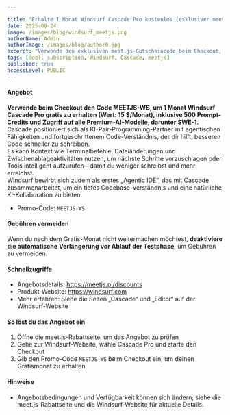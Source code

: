 ```yaml
---

title: "Erhalte 1 Monat Windsurf Cascade Pro kostenlos (exklusiver meet.js-Code)"
date: 2025-09-24
image: /images/blog/windsurf_meetjs.png
authorName: Admin
authorImage: /images/blog/author0.jpg
excerpt: "Verwende den exklusiven meet.js-Gutscheincode beim Checkout, um einen kostenlosen Monat von Windsurf Cascade Pro zu erhalten."
tags: [deal, subscription, Windsurf, Cascade, meetjs]
published: true
accessLevel: PUBLIC
---
```


#### Angebot

**Verwende beim Checkout den Code MEETJS-WS, um 1 Monat Windsurf Cascade Pro gratis zu erhalten (Wert: 15 $/Monat), inklusive 500 Prompt-Credits und Zugriff auf alle Premium-AI-Modelle, darunter SWE-1.**  
Cascade positioniert sich als KI-Pair-Programming-Partner mit agentischen Fähigkeiten und fortgeschrittenem Code-Verständnis, der dir hilft, besseren Code schneller zu schreiben.  
Es kann Kontext wie Terminalbefehle, Dateiänderungen und Zwischenablageaktivitäten nutzen, um nächste Schritte vorzuschlagen oder Tools intelligent aufzurufen—damit du weniger schreibst und mehr erreichst.  
Windsurf bewirbt sich zudem als erstes „Agentic IDE“, das mit Cascade zusammenarbeitet, um ein tiefes Codebase-Verständnis und eine natürliche KI-Kollaboration zu bieten.

- Promo-Code: `MEETJS-WS`

#### Gebühren vermeiden

Wenn du nach dem Gratis-Monat nicht weitermachen möchtest, **deaktiviere die automatische Verlängerung vor Ablauf der Testphase**, um Gebühren zu vermeiden.

#### Schnellzugriffe

- Angebotsdetails: https://meetjs.pl/discounts
- Produkt-Website: https://windsurf.com  
- Mehr erfahren: Siehe die Seiten „Cascade“ und „Editor“ auf der Windsurf-Website

#### So löst du das Angebot ein

1) Öffne die meet.js-Rabattseite, um das Angebot zu prüfen  
2) Gehe zur Windsurf-Website, wähle Cascade Pro und starte den Checkout  
3) Gib den Promo-Code `MEETJS-WS` beim Checkout ein, um deinen Gratismonat zu erhalten

#### Hinweise

- Angebotsbedingungen und Verfügbarkeit können sich ändern; siehe die meet.js-Rabattseite und die Windsurf-Website für aktuelle Details.
